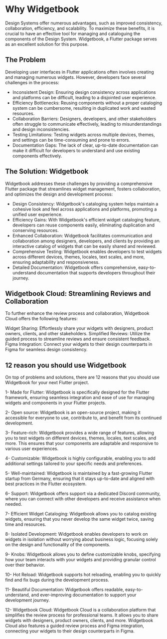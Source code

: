 # Why Widgetbook

Design Systems offer numerous advantages, such as improved consistency, collaboration, efficiency, and scalability. To maximize these benefits, it is crucial to have an effective tool for managing and cataloguing the components of the Design System.
Widgetbook, a Flutter package serves as an excellent solution for this purpose.

## The Problem

Developing user interfaces in Flutter applications often involves creating and managing numerous widgets. However, developers face several challenges in the process:

- Inconsistent Design: Ensuring design consistency across applications and platforms can be difficult, leading to a disjointed user experience.
- Efficiency Bottlenecks: Reusing components without a proper cataloging system can be cumbersome, resulting in duplicated work and wasted resources.
- Collaboration Barriers: Designers, developers, and other stakeholders often struggle to communicate effectively, leading to misunderstandings and design inconsistencies.
- Testing Limitations: Testing widgets across multiple devices, themes, and settings can be time-consuming and prone to errors.
- Documentation Gaps: The lack of clear, up-to-date documentation can make it difficult for developers to understand and use existing components effectively.

## The Solution: Widgetbook

Widgetbook addresses these challenges by providing a comprehensive Flutter package that streamlines widget management, fosters collaboration, and optimizes the design and development process:

- Design Consistency: Widgetbook's cataloging system helps maintain a cohesive look and feel across applications and platforms, promoting a unified user experience.
- Efficiency Gains: With Widgetbook's efficient widget cataloging feature, developers can reuse components easily, eliminating duplication and conserving resources.
- Enhanced Collaboration: Widgetbook facilitates communication and collaboration among designers, developers, and clients by providing an interactive catalog of widgets that can be easily shared and reviewed.
- Comprehensive Testing: Widgetbook enables developers to test widgets across different devices, themes, locales, text scales, and more, ensuring adaptability and responsiveness.
- Detailed Documentation: Widgetbook offers comprehensive, easy-to-understand documentation that supports developers throughout their journey.

## Widgetbook Cloud: Streamlining Reviews and Collaboration

To further enhance the review process and collaboration, Widgetbook Cloud offers the following features:

Widget Sharing: Effortlessly share your widgets with designers, product owners, clients, and other stakeholders.
Simplified Reviews: Utilize the guided process to streamline reviews and ensure consistent feedback.
Figma Integration: Connect your widgets to their design counterparts in Figma for seamless design consistency.

## 12 reason you should use Widgetbook

On top of problems and solutions, there are 12 reasons that you should use Widgetbook for your next Flutter project.

1- Made for Flutter: Widgetbook is specifically designed for the Flutter framework, ensuring seamless integration and ease of use for managing widgets and components in your Flutter projects.

2- Open source: Widgetbook is an open-source project, making it accessible for everyone to use, contribute to, and benefit from its continued development.

3- Feature-rich: Widgetbook provides a wide range of features, allowing you to test widgets on different devices, themes, locales, text scales, and more. This ensures that your components are adaptable and responsive to various user experiences.

4- Customizable: Widgetbook is highly configurable, enabling you to add additional settings tailored to your specific needs and preferences.

5- Well-maintained: Widgetbook is maintained by a fast-growing Flutter startup from Germany, ensuring that it stays up-to-date and aligned with best practices in the Flutter ecosystem.

6- Support: Widgetbook offers support via a dedicated Discord community, where you can connect with other developers and receive assistance when needed.

7- Efficient Widget Cataloging: Widgetbook allows you to catalog existing widgets, ensuring that you never develop the same widget twice, saving time and resources.

8- Isolated Development: Widgetbook enables developers to work on widgets in isolation without worrying about business logic, focusing solely on the design and functionality of the components.

9- Knobs: Widgetbook allows you to define customizable knobs, specifying how your team interacts with your widgets and providing granular control over their behavior.

10- Hot Reload: Widgetbook supports hot reloading, enabling you to quickly find and fix bugs during the development process.

11- Beautiful Documentation: Widgetbook offers readable, easy-to-understand, and ever-improving documentation to support your development journey.

12- Widgetbook Cloud: Widgetbook Cloud is a collaboration platform that simplifies the review process for professional teams. It allows you to share widgets with designers, product owners, clients, and more. Widgetbook Cloud also features a guided review process and Figma integration, connecting your widgets to their design counterparts in Figma.
